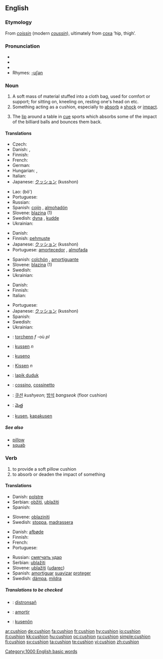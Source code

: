 {{wikipedia}}
==English==

===Etymology===
From {{OF.}} ''[[coissin]]'' (modern ''[[coussin]]''), ultimately from {{L.}} [[coxa]] ‘hip, thigh’.

===Pronunciation===
*{{IPA|/ˈkʊʃən/}}
*{{SAMPA|/"kUS=@n/}}
*{{audio|en-us-cushion.ogg|Audio (US)}}
*Rhymes: [[Rhymes:English:-ʊʃən|-ʊʃən]]

===Noun===
{{en-noun}}

# A soft mass of material stuffed into a cloth bag, used for comfort or support; for sitting on, kneeling on, resting one's head on etc.
# Something acting as a cushion, especially to [[absorb]] a [[shock]] or [[impact]].
# {{context|sports|billiards|snooker|pool}} The [[lip]] around a table in [[cue]] sports which absorbs some of the impact of the billiard balls and bounces them back.

====Translations====
{{trans-top|soft material in cloth bag}}
* Czech: {{t-|cs|polštář|m}}
* Danish: {{t+|da|pude|c}}, {{t-|da|hynde|c}}
* Finnish: {{t+|fi|tyyny}}
* French: {{t+|fr|coussin|m}}
* German: {{t+|de|Kissen|n}}
* Hungarian: {{t+|hu|párna}}, {{t|hu|vánkos}}
* Italian: {{t+|it|cuscino|m}}
* Japanese: [[クッション]] (kusshon)
{{trans-mid}}
* Lao: {{Laoo|[[ເບາະ]]}} (bö')
* Portuguese: {{t+|pt|almofada|f}}
* Russian: {{t+|ru|подушка|f|sc=Cyrl}}
* Spanish: [[cojín]] {{m}}, [[almohadón]] {{m}}
* Slovene: [[blazina]] {{f}} (1)
* Swedish: [[dyna]] {{c}}, [[kudde]] {{c}}
* Ukrainian: {{t-|uk|подушка|f|tr=podúška|sc=Cyrl|xs=Ukrainian}}
{{trans-bottom}}

{{trans-top|absorbent or protective item}}
* Danish: {{t-|da|bande|c}}
* Finnish: [[pehmuste]]
* Japanese: [[クッション]] (kusshon)
* Portuguese: [[amortecedor]] {{m}}, [[almofada]] {{f}}
{{trans-mid}}
* Spanish: [[colchón]] {{m}}, [[amortiguante]] {{m}}
* Slovene: [[blazina]] {{f}} (1)
* Swedish: {{t+|sv|kudde|c}}
* Ukrainian: {{t|uk|буфер|m|tr=búfer|sc=Cyrl|xs=Ukrainian}}
{{trans-bottom}}

{{trans-top|in cue sports}}
* Danish: {{t-|da|bande|c}}
* Finnish: {{t+|fi|valli}}
* Italian: {{t+|it|sponda|f}}
{{trans-mid}}
* Portuguese: {{t+|pt|tabela|f}}
* Japanese: [[クッション]] (kusshon)
* Spanish: {{t-|es|banda|f}}
* Swedish: {{t-|sv|vall|c}}
* Ukrainian: {{t-|uk|борт|m|tr=bort|sc=Cyrl|xs=Ukrainian}}
{{trans-bottom}}

{{checktrans-top}}
*{{ttbc|Breton}}: [[torchenn]] ''f'' -où ''pl''
*{{ttbc|Dutch}}: [[kussen]] ''n''
*{{ttbc|Esperanto}}: [[kuseno]]
*{{ttbc|German}}: [[Kissen]] ''n''
*{{ttbc|Indonesian}}: [[lapik duduk]]
{{checktrans-mid}}
*{{ttbc|Interlingua}}: [[cossino]], [[cossinetto]]
*{{ttbc|Korean}}: [[쿠션]] ''kushyeon''; [[방석]] ''bangseok'' (floor cushion)
*{{ttbc|Telugu}}: [[మెత్త]]
*{{ttbc|Volapük}}: [[kusen]], [[kapakusen]]
{{checktrans-bottom}}

=====See also=====
*[[pillow]]
*[[squab]]

===Verb===
{{en-verb}}

# to provide a soft pillow cushion
# to absorb or deaden the impact of something

====Translations====
{{trans-top|provide cushion}}
* Danish: [[polstre]]
* Serbian: [[obžiti]], [[ublažiti]]
* Spanish: {{t+|es|amortiguar}}
{{trans-mid}}
* Slovene: [[oblaziniti]]
* Swedish: [[stoppa]], [[madrassera]]
{{trans-bottom}}

{{trans-top|absorb impact}}
* Danish: [[afbøde]]
* Finnish: {{t-|fi|pehmentää}}
* French: {{t+|fr|amortir}}
* Portuguese: {{t+|pt|amortecer}}
{{trans-mid}}
* Russian: [[смягчать удар]]
* Serbian: [[ublažiti]]
* Slovene: [[ublažiti]] ([[udarec]])
* Spanish: [[amortiguar]] [[suavizar]] [[proteger]]
* Swedish: [[dämpa]], [[mildra]]
{{trans-bottom}}

=====Translations to be checked=====
{{checktrans}}
*{{ttbc|Breton}}: [[distronsañ]]
*{{ttbc|Interlingua}}: [[amortir]]
*{{ttbc|Volapük}}: [[kusenön]]

[[Category:1000 English basic words]]

[[ar:cushion]]
[[de:cushion]]
[[fa:cushion]]
[[fr:cushion]]
[[hy:cushion]]
[[io:cushion]]
[[it:cushion]]
[[kk:cushion]]
[[hu:cushion]]
[[oc:cushion]]
[[ru:cushion]]
[[simple:cushion]]
[[fi:cushion]]
[[sv:cushion]]
[[ta:cushion]]
[[te:cushion]]
[[vi:cushion]]
[[zh:cushion]]